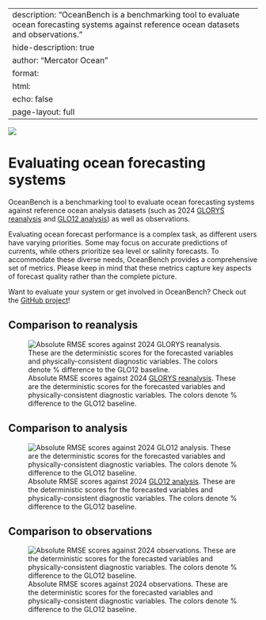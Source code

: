 <!--
SPDX-FileCopyrightText: 2025 Mercator Ocean International <https://www.mercator-ocean.eu/>

SPDX-License-Identifier: EUPL-1.2
-->

---
description: "OceanBench is a benchmarking tool to evaluate ocean forecasting systems against reference ocean datasets and observations."
hide-description: true
author: "Mercator Ocean"
format:
  html:
    echo: false
    page-layout: full
---

![](https://minio.dive.edito.eu/project-oceanbench/public/oceanbench-logo-with-name.svg)

# Evaluating ocean forecasting systems

OceanBench is a benchmarking tool to evaluate ocean forecasting systems against reference ocean analysis datasets (such as 2024 [GLORYS reanalysis](https://data.marine.copernicus.eu/product/GLOBAL_MULTIYEAR_PHY_001_030) and [GLO12 analysis](https://data.marine.copernicus.eu/product/GLOBAL_ANALYSISFORECAST_PHY_001_024)) as well as observations.

Evaluating ocean forecast performance is a complex task, as different users have varying priorities.
Some may focus on accurate predictions of currents, while others prioritize sea level or salinity forecasts.
To accommodate these diverse needs, OceanBench provides a comprehensive set of metrics.
Please keep in mind that these metrics capture key aspects of forecast quality rather than the complete picture.

Want to evaluate your system or get involved in OceanBench? Check out the [GitHub project](https://github.com/mercator-ocean/oceanbench/)!

## Comparison to reanalysis

![Absolute RMSE scores against 2024 [GLORYS reanalysis](https://data.marine.copernicus.eu/product/GLOBAL_MULTIYEAR_PHY_001_030). These are the deterministic scores for the forecasted variables and physically-consistent diagnostic variables. The colors denote % difference to the GLO12 baseline.](assets/reanalysis-track.png)

## Comparison to analysis

![Absolute RMSE scores against 2024 [GLO12 analysis](https://data.marine.copernicus.eu/product/GLOBAL_ANALYSISFORECAST_PHY_001_024). These are the deterministic scores for the forecasted variables and physically-consistent diagnostic variables. The colors denote % difference to the GLO12 baseline.](assets/analysis-track.png)

## Comparison to observations

![Absolute RMSE scores against 2024 observations. These are the deterministic scores for the forecasted variables and physically-consistent diagnostic variables. The colors denote % difference to the GLO12 baseline.](assets/observations-track.png)
